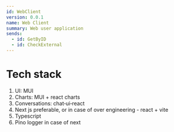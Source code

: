 ```yaml
---
id: WebClient
version: 0.0.1
name: Web Client
summary: Web user application
sends:
  - id: GetByID
  - id: CheckExternal
---
```


# Tech stack

1. UI: MUI
2. Charts: MUI + react charts
3. Conversations: chat‑ui‑react
4. Next js preferable, or in case of over engineering - react + vite
5. Typescript
6. Pino logger in case of next

